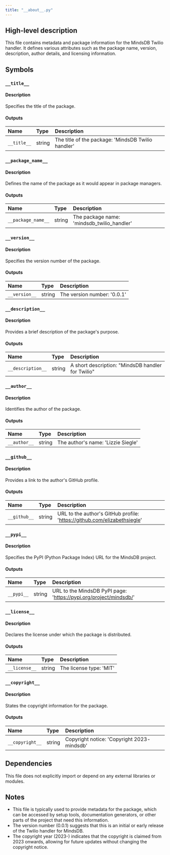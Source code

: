 ```yaml
---
title: "__about__.py"
---
```


## High-level description
This file contains metadata and package information for the MindsDB Twilio handler. It defines various attributes such as the package name, version, description, author details, and licensing information.

## Symbols

### `__title__`
#### Description
Specifies the title of the package.

#### Outputs
| Name | Type | Description |
|:-----|:-----|:------------|
| `__title__` | string | The title of the package: 'MindsDB Twilio handler' |

### `__package_name__`
#### Description
Defines the name of the package as it would appear in package managers.

#### Outputs
| Name | Type | Description |
|:-----|:-----|:------------|
| `__package_name__` | string | The package name: 'mindsdb_twilio_handler' |

### `__version__`
#### Description
Specifies the version number of the package.

#### Outputs
| Name | Type | Description |
|:-----|:-----|:------------|
| `__version__` | string | The version number: '0.0.1' |

### `__description__`
#### Description
Provides a brief description of the package's purpose.

#### Outputs
| Name | Type | Description |
|:-----|:-----|:------------|
| `__description__` | string | A short description: "MindsDB handler for Twilio" |

### `__author__`
#### Description
Identifies the author of the package.

#### Outputs
| Name | Type | Description |
|:-----|:-----|:------------|
| `__author__` | string | The author's name: 'Lizzie Siegle' |

### `__github__`
#### Description
Provides a link to the author's GitHub profile.

#### Outputs
| Name | Type | Description |
|:-----|:-----|:------------|
| `__github__` | string | URL to the author's GitHub profile: 'https://github.com/elizabethsiegle' |

### `__pypi__`
#### Description
Specifies the PyPI (Python Package Index) URL for the MindsDB project.

#### Outputs
| Name | Type | Description |
|:-----|:-----|:------------|
| `__pypi__` | string | URL to the MindsDB PyPI page: 'https://pypi.org/project/mindsdb/' |

### `__license__`
#### Description
Declares the license under which the package is distributed.

#### Outputs
| Name | Type | Description |
|:-----|:-----|:------------|
| `__license__` | string | The license type: 'MIT' |

### `__copyright__`
#### Description
States the copyright information for the package.

#### Outputs
| Name | Type | Description |
|:-----|:-----|:------------|
| `__copyright__` | string | Copyright notice: 'Copyright 2023- mindsdb' |

## Dependencies
This file does not explicitly import or depend on any external libraries or modules.

## Notes
- This file is typically used to provide metadata for the package, which can be accessed by setup tools, documentation generators, or other parts of the project that need this information.
- The version number (0.0.1) suggests that this is an initial or early release of the Twilio handler for MindsDB.
- The copyright year (2023-) indicates that the copyright is claimed from 2023 onwards, allowing for future updates without changing the copyright notice.